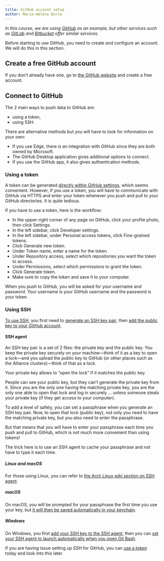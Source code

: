 ```yaml
---
title: GitHub account setup
author: Marie-Hélène Burle
---
```


:::{.def}

*In this course, we are using [GitHub](https://github.com/) as an example, but other services such as [GitLab](https://gitlab.com/) and [Bitbucket](https://bitbucket.org/) offer similar services.*

Before starting to use GitHub, you need to create and configure an account. We will do this in this section.

:::

## Create a free GitHub account

If you don't already have one, go to [the GitHub website](https://github.com/) and create a free account.

## Connect to GitHub

The 2 main ways to push data to GitHub are:

- using a token,
- using SSH.

:::{.note}

There are alternative methods but you will have to look for information on your own:

- If you use Edge, there is an integration with GitHub since they are both owned by Microsoft. \
- The GitHub Desktop application gives additional options to connect. \
- If you use the GitHub app, it also gives authentication methods.

:::

### Using a token

A token can be generated [directly within GitHub settings](https://docs.github.com/en/authentication/keeping-your-account-and-data-secure/managing-your-personal-access-tokens#creating-a-fine-grained-personal-access-token), which seems convenient. However, if you use a token, you will have to communicate with GitHub via HTTPS and enter your token whenever you push and pull to your GitHub directories. It is quite tedious.

If you have to use a token, here is the workflow:

- In the upper-right corner of any page on GitHub, click your profile photo, then click [Settings]{.codelike}.
- In the left sidebar, click [Developer settings]{.codelike}.
- In the left sidebar, under [Personal access tokens]{.codelike}, click [Fine-grained tokens]{.codelike}.
- Click [Generate new token]{.codelike}.
- Under [Token name]{.codelike}, enter a name for the token.
- Under [Repository access]{.codelike}, select which repositories you want the token to access.
- Under [Permissions]{.codelike}, select which permissions to grant the token.
- Click [Generate token]{.codelike}.
- [Make sure to copy the token and save it to your computer.]{.emph}

When you push to GitHub, you will be asked for your username and password. [Your username is your GitHub username and the password is your token.]{.emph}

### Using SSH

[To use SSH](https://docs.github.com/en/authentication/connecting-to-github-with-ssh), you first need to [generate an SSH key pair](https://docs.github.com/en/authentication/connecting-to-github-with-ssh/generating-a-new-ssh-key-and-adding-it-to-the-ssh-agent#generating-a-new-ssh-key), then [add the public key to your GitHub account](https://docs.github.com/en/authentication/connecting-to-github-with-ssh/adding-a-new-ssh-key-to-your-github-account#adding-a-new-ssh-key-to-your-account).

#### SSH agent

An SSH key pair is a set of 2 files: the private key and the public key. You keep the private key securely on your machine—think of it as a key to open a lock—and you upload the public key to GitHub (or other places such as the Alliance clusters)—think of that as a lock.

Your private key allows to "open the lock" if it matches the public key.

People can see your public key, but they can't generate the private key from it. Since you are the only one having the matching private key, you are the only one able to open that lock and log in securely ... unless someone steals your private key (if they get access to your computer).

To add a level of safety, you can set a passphrase when you generate an SSH key pair. Now, to open that lock (public key), not only you need to have the matching private key, but you also need to enter the passphrase.

But that means that you will have to enter your passphrase each time you push and pull to GitHub, which is not much more convenient than using tokens!

The trick here is to use an SSH agent to cache your passphrase and not have to type it each time.

##### Linux and macOS

For those using Linux, you can refer to [the Arch Linux wiki section on SSH agent](https://wiki.archlinux.org/title/SSH_keys#SSH_agents).

##### macOS

On macOS, you will be prompted for your passphrase the first time you use your key, but [it will then be saved automatically in your keychain](https://docs.github.com/en/authentication/connecting-to-github-with-ssh/working-with-ssh-key-passphrases?platform=mac#saving-your-passphrase-in-the-keychain).

##### Windows

On Windows, you first [add your SSH key to the SSH agent](https://docs.github.com/en/authentication/connecting-to-github-with-ssh/generating-a-new-ssh-key-and-adding-it-to-the-ssh-agent#adding-your-ssh-key-to-the-ssh-agent), then you can [set your SSH agent to launch automatically when you open Git Bash](https://docs.github.com/en/authentication/connecting-to-github-with-ssh/working-with-ssh-key-passphrases#auto-launching-ssh-agent-on-git-for-windows).

:::{.info}

If you are having issue setting up SSH for GitHub, you can [use a token](#using-a-token) today and look into this later.

:::
